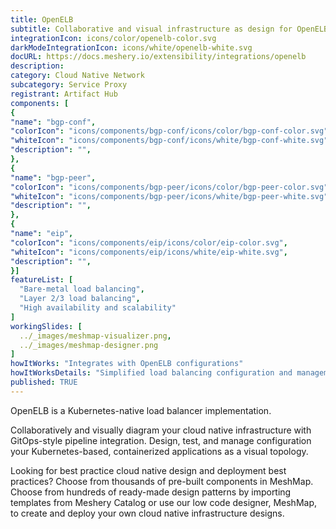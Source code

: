 ```yaml
---
title: OpenELB
subtitle: Collaborative and visual infrastructure as design for OpenELB
integrationIcon: icons/color/openelb-color.svg
darkModeIntegrationIcon: icons/white/openelb-white.svg
docURL: https://docs.meshery.io/extensibility/integrations/openelb
description: 
category: Cloud Native Network
subcategory: Service Proxy
registrant: Artifact Hub
components: [
{
"name": "bgp-conf",
"colorIcon": "icons/components/bgp-conf/icons/color/bgp-conf-color.svg",
"whiteIcon": "icons/components/bgp-conf/icons/white/bgp-conf-white.svg",
"description": "",
},
{
"name": "bgp-peer",
"colorIcon": "icons/components/bgp-peer/icons/color/bgp-peer-color.svg",
"whiteIcon": "icons/components/bgp-peer/icons/white/bgp-peer-white.svg",
"description": "",
},
{
"name": "eip",
"colorIcon": "icons/components/eip/icons/color/eip-color.svg",
"whiteIcon": "icons/components/eip/icons/white/eip-white.svg",
"description": "",
}]
featureList: [
  "Bare-metal load balancing",
  "Layer 2/3 load balancing",
  "High availability and scalability"
]
workingSlides: [
  ../_images/meshmap-visualizer.png,
  ../_images/meshmap-designer.png
]
howItWorks: "Integrates with OpenELB configurations"
howItWorksDetails: "Simplified load balancing configuration and management within Kubernetes"
published: TRUE
---
```

<p>
OpenELB is a Kubernetes-native load balancer implementation.
</p>
<p>
    Collaboratively and visually diagram your cloud native infrastructure with GitOps-style pipeline integration. Design, test, and manage configuration your Kubernetes-based, containerized applications as a visual topology.
</p>
<p>
    Looking for best practice cloud native design and deployment best practices? Choose from thousands of pre-built components in MeshMap. Choose from hundreds of ready-made design patterns by importing templates from Meshery Catalog or use our low code designer, MeshMap, to create and deploy your own cloud native infrastructure designs.
</p>

